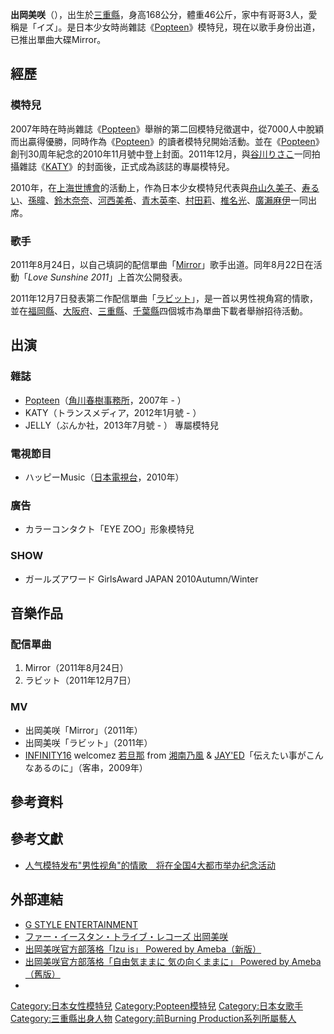 
{{noteTA
|G1=JP Show
}}
{{藝人
| 姓名 = 出岡美咲
| 類型 = 模特兒
| 相片 =
| 原名 = {{lang|ja|出岡 美咲<br/>（いずおか みさき）}}
| 羅馬拼音 = Izuoka Misaki
| 國籍 = {{JPN}}
| 出生日期 = {{birth_date_and_age|1990|9|24}}
| 出生地點 = 日本[[三重縣|三重縣]]
| 身高 = 
| 血型 = 
| 職業 = [[模特兒|模特兒]]、[[歌手|歌手]]
| 活躍年代 = 
| 代表作 = 
| 出道作 = 
| 經紀公司 = [[G_STYLE_ENTERTAINMENT|G STYLE ENTERTAINMENT]]
}}

'''出岡美咲'''（{{bd|1990年|9月24日|||Izuoka Misaki}}），出生於[[三重縣|三重縣]]，身高168公分，體重46公斤，家中有哥哥3人，愛稱是「イズ」。是日本少女時尚雜誌《[[Popteen|Popteen]]》模特兒，現在以歌手身份出道，已推出單曲大碟Mirror。

== 經歷 ==
=== 模特兒 ===
2007年時在時尚雜誌《[[Popteen|Popteen]]》舉辦的第二回模特兒徵選中，從7000人中脫穎而出贏得優勝，同時作為《[[Popteen|Popteen]]》的讀者模特兒開始活動。並在《[[Popteen|Popteen]]》創刊30周年紀念的2010年11月號中登上封面。2011年12月，與[[谷川りさこ|谷川りさこ]]一同拍攝雜誌《[[KATY|KATY]]》的封面後，正式成為該誌的專屬模特兒。

2010年，在[[中國2010年上海世界博覽會|上海世博會]]的活動上，作為日本少女模特兒代表與[[舟山久美子|舟山久美子]]、[[寿るい|寿るい]]、[[孫暐|孫暐]]、[[鈴木奈奈|鈴木奈奈]]、[[河西美希|河西美希]]、[[青木英李|青木英李]]、[[村田莉|村田莉]]、[[椎名光|椎名光]]、[[廣瀨麻伊|廣瀨麻伊]]一同出席。

=== 歌手 ===
2011年8月24日，以自己填詞的配信單曲「[[Mirror_(出岡美咲の曲)|Mirror]]」歌手出道。同年8月22日在活動「''Love Sunshine 2011''」上首次公開發表。

2011年12月7日發表第二作配信單曲「[[ラビット_(出岡美咲の曲)|ラビット]]」，是一首以男性視角寫的情歌，並在[[福岡縣|福岡縣]]、[[大阪府|大阪府]]、[[三重縣|三重縣]]、[[千葉縣|千葉縣]]四個城市為單曲下載者舉辦招待活動。

== 出演 ==
=== 雜誌 ===
* [[Popteen|Popteen]]（[[角川春樹事務所|角川春樹事務所]]，2007年 - ）
* KATY（トランスメディア，2012年1月號 - ）
* JELLY（ぶんか社，2013年7月號 - ） 專屬模特兒

=== 電視節目 ===
* ハッピーMusic（[[日本電視台|日本電視台]]，2010年）

=== 廣告 ===
* カラーコンタクト「EYE ZOO」形象模特兒

=== SHOW ===
* ガールズアワード GirlsAward JAPAN 2010Autumn/Winter

== 音樂作品 ==
=== 配信單曲 ===
#Mirror（2011年8月24日）
#ラビット（2011年12月7日）

=== MV ===
* 出岡美咲「Mirror」（2011年）
* 出岡美咲「ラビット」（2011年）
* [[INFINITY16|INFINITY16]] welcomez [[若旦那|若旦那]] from [[湘南乃風|湘南乃風]] & [[JAY'ED|JAY'ED]]「伝えたい事がこんなあるのに」（客串，2009年）

== 參考資料 ==
{{Reflist}}

== 參考文獻 ==
* [http://sp.jj-street.com/webmaga/fashion/fashion01/m-20111128-1.html 人气模特发布"男性视角"的情歌　将在全国4大都市举办纪念活动]{{dead link|date=2017年11月 |bot=InternetArchiveBot |fix-attempted=yes }}

== 外部連結 ==
* [http://www.gstyleentertainment.jp/ G STYLE ENTERTAINMENT]{{dead link|date=2017年11月 |bot=InternetArchiveBot |fix-attempted=yes }}{{ja}}
* [http://www.universal-music.co.jp/izuoka_misaki/ ファー・イースタン・トライブ・レコーズ 出岡美咲]{{Wayback|url=http://www.universal-music.co.jp/izuoka_misaki/ |date=20111016073401 }}{{ja}}
* [http://ameblo.jp/izuoka-misaki-official/ 出岡美咲官方部落格「Izu is」 Powered by Ameba（新版）]{{Wayback|url=http://ameblo.jp/izuoka-misaki-official/ |date=20120110011150 }}{{ja}}
* [http://ameblo.jp/izuoka-misaki/ 出岡美咲官方部落格「自由気ままに 気の向くままに」 Powered by Ameba（舊版）]{{Wayback|url=http://ameblo.jp/izuoka-misaki/ |date=20120119152552 }}{{ja}}
* {{twitter|izu0924}}{{ja}}

{{DEFAULTSORT:Izuoka Misaki}}
[[Category:日本女性模特兒|Category:日本女性模特兒]]
[[Category:Popteen模特兒|Category:Popteen模特兒]]
[[Category:日本女歌手|Category:日本女歌手]]
[[Category:三重縣出身人物|Category:三重縣出身人物]]
[[Category:前Burning_Production系列所屬藝人|Category:前Burning Production系列所屬藝人]]